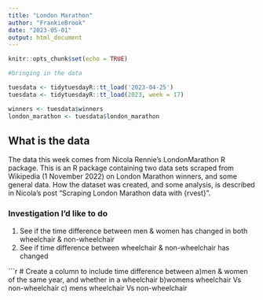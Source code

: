 ```yaml
---
title: "London Marathon"
author: "FrankieBrook"
date: "2023-05-01"
output: html_document
---
```


```r
knitr::opts_chunk$set(echo = TRUE)
```

```r
#bringing in the data

tuesdata <- tidytuesdayR::tt_load('2023-04-25')
tuesdata <- tidytuesdayR::tt_load(2023, week = 17)

winners <- tuesdata$winners
london_marathon <- tuesdata$london_marathon
```
## What is the data
The data this week comes from Nicola Rennie's LondonMarathon R package. This is an R package containing two data sets scraped from Wikipedia (1 November 2022) on London Marathon winners, and some general data. How the dataset was created, and some analysis, is described in Nicola's post "Scraping London Marathon data with {rvest}". 

### Investigation I'd like to do

1. See if the time difference between men & women has changed in both wheelchair & non-wheelchair
2. See if time difference between wheelchair & non-wheelchair has changed

```r
# Create a column to include time difference between a)men & women of the same year, and whether in a wheelchair b)womens wheelchair Vs non-wheelchair c) mens wheelchair Vs non-wheelchair

